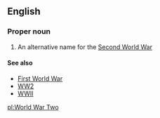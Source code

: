 ==English==
{{wikipedia}}

===Proper noun===
{{en-proper noun}}

# An alternative name for the [[Second World War]]
====See also====
* [[First World War]]
*[[WW2]]
*[[WWII]]

[[pl:World War Two]]